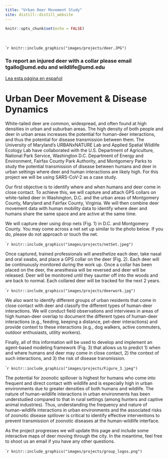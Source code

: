 ```yaml
---
title: "Urban Deer Movement Study"
site: distill::distill_website
---
```


```r
knitr::opts_chunk$set(echo = FALSE)
```

<style>
d-title, d-byline {
  display: none
}
</style>

<br>

````r
knitr::include_graphics("images/projects/deer.JPG")
```

### **To report an injured deer with a collar please email tgallo@umd.edu and wildlife@umd.edu**

[Lea esta página en español](https://urbanxnaturelab.com/deer-study-espanol.html)

# Urban Deer Movement & Disease Dynamics

White-tailed deer are common, widespread, and often found at high densities in urban and suburban areas. The high density of both people and deer in urban areas increases the potential for human-deer interactions, and thus the potential for disease transmission between them. The University of Maryland's URBANxNATURE Lab and Applied Spatial Wildlife Ecology Lab have collaborated with the U.S. Department of Agriculture, National Park Service, Washington D.C. Department of Energy and Environment, Fairfax County Park Authority, and Montgomery Parks to study the potential transmission of disease between humans and deer in urban settings where deer and human interactions are likely high. For this project we will be using SARS-CoV-2 as a case study.
 
Our first objective is to identify where and when humans and deer come in close contact. To achieve this, we will capture and attach GPS collars on white-tailed deer in Washington, D.C. and the urban areas of Montgomery County, Maryland and Fairfax County, Virginia. We will then combine deer movement data with human mobility data to identify where deer and humans share the same space and are active at the same time.  

We will capture deer using drop nets (Fig. 1) in D.C. and Montgomery County. You may come across a net set up similar to the photo below. If you do, please do not approach or touch the net.

````r
knitr::include_graphics("images/projects/netSet.jpeg")
```

Once captured, trained professionals will anesthetize each deer, take nasal and oral swabs, and place a GPS collar on the deer (Fig. 2). Each deer will be continuously monitored during the work up. Once a collar has been placed on the deer, the anesthesia will be reversed and deer will be released. Deer will be monitored until they saunter off into the woods and are back to normal. Each collared deer will be tracked for the next 2 years.

````r
knitr::include_graphics("images/projects/deerwork.jpg")
```

We also want to identify different groups of urban residents that come in close contact with deer and classify the different types of human-deer interactions. We will conduct field observations and interviews in areas of high human-deer overlap to document the different types of human-deer interactions (e.g., feeding, keeping a distance, pet-deer interactions) and provide context to these interactions (e.g., dog walkers, active commuters, outdoor enthusiasts, utility workers). 

Finally, all of this information will be used to develop and implement an agent-based modeling framework (Fig. 3) that allows us to predict 1) when and where humans and deer may come in close contact, 2) the context of such interactions, and 3) the risk of disease transmission.

````r
knitr::include_graphics("images/projects/Figure_3.jpeg")
```

The potential for zoonotic spillover is highest for humans who come into frequent and direct contact with wildlife and is especially high in urban environments due to greater densities of both humans and wildlife. The nature of human-wildlife interactions in urban environments has been understudied compared to that in rural settings (among hunters and captive animal industries). Thus, understanding the frequency and nature of human-wildlife interactions in urban environments and the associated risks of zoonotic disease spillover is critical to identify effective interventions to prevent transmission of zoonotic diseases at the human-wildlife interface.

As the project progresses we will update this page and include some interactive maps of deer moving through the city. In the meantime, feel free to shoot us an email if you have any other questions.

````r
knitr::include_graphics("images/projects/group_logos.png")
```

